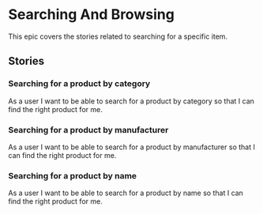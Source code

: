 # Searching And Browsing

This epic covers the stories related to searching for a specific item.

## Stories

### Searching for a product by category

As a user I want to be able to search for a product by category so that I can find the right product for me.

### Searching for a product by manufacturer

As a user I want to be able to search for a product by manufacturer so that I can find the right product for me.

### Searching for a product by name

As a user I want to be able to search for a product by name so that I can find the right product for me.

